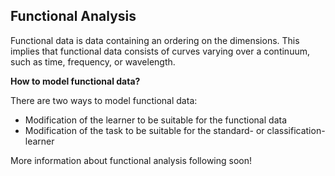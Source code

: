 ## Functional Analysis {#functional}

Functional data is data containing an ordering on the dimensions.
This implies that functional data consists of curves varying over a continuum, such as time, frequency, or wavelength.

**How to model functional data?**

There are two ways to model functional data:

* Modification of the learner to be suitable for the functional data
* Modification of the task to be suitable for the standard- or classification-learner

More information about functional analysis following soon!
